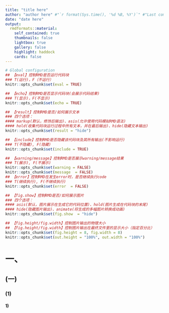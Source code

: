 ```yaml
---
title: "title here"
author: "author here" #"`r format(Sys.time(), '%d %B, %Y')`" #"Last compiled on `r format(Sys.time(), '%d %B, %Y')`"
date: "date here"
output:
  rmdformats::material: 
    self_contained: true
    thumbnails: false
    lightbox: true
    gallery: false
    highlight: haddock
    cards: false
---
```


```r
# Global configuration
## 【eval】控制RMD是否运行代码块
### T(运行)，F（不运行）
knitr::opts_chunk$set(eval = TRUE)

## 【echo】控制RMD是否显示代码块(会展示代码结果)
### T(显示)，F(不显示)
knitr::opts_chunk$set(echo = TRUE)

## 【result】控制RMD是否/如何展示文本
### 四个选项：
#### markup(默认，修饰后输出)、asis(允许使用代码模拟RMD语法)
#### hold(收集代码块运行过程中所有文本，并在最后输出)、hide(隐藏文本输出)
knitr::opts_chunk$set(result = "hide")

## 【include】控制RMD是否隐藏该代码块及其所有输出(不影响运行)
### T(不隐藏), F(隐藏)
knitr::opts_chunk$set(include = TRUE)

## 【warning/message】控制RMD是否展示warning/message结果
### T(展示), F(不展示)
knitr::opts_chunk$set(warning = FALSE)
knitr::opts_chunk$set(message  = FALSE) 
## 【error】控制RMD在发生error时，是否继续执行code
### T(继续执行), F(不继续执行)
knitr::opts_chunk$set(error  = FALSE) 

## 【fig.show】控制RMD是否/如何展示图片
### 四个选项：
#### asis(默认，图片展示在生成它的代码位置)、hold(图片生成在代码块的末尾)
#### hide(隐藏图片输出)、animate(将生成的多幅图片转换成动画)
knitr::opts_chunk$set(fig.show  = "hide") 

## 【fig.height/fig.width】控制图片输出的物理大小
## 【fig.height/fig.width】控制图片输出在最终文件里的显示大小（指定百分比）
knitr::opts_chunk$set(fig.height = 8, fig.width = 8)
knitr::opts_chunk$set(out.height = "100%", out.width = "100%")
```

# 一、

## (一)

### (1)

#### 1)
